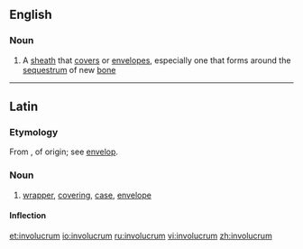 ==English==

===Noun===
{{en-noun|involucra}}

# A [[sheath]] that [[cover]]s or [[envelope]]s, especially one that forms around the [[sequestrum]] of new [[bone]]

----
==Latin==
===Etymology=== 
From {{term|voloper||to wrap up|lang=la}}, of {{etyl|cel|la}} origin; see [[envelop]].
===Noun===
{{la-noun|involūcrum|involucri|involūcrī|n|second}}

# [[wrapper]], [[covering]], [[case]], [[envelope]]

====Inflection====
{{la-decl-2nd-N|involucr|involūcr}}

[[et:involucrum]]
[[io:involucrum]]
[[ru:involucrum]]
[[vi:involucrum]]
[[zh:involucrum]]